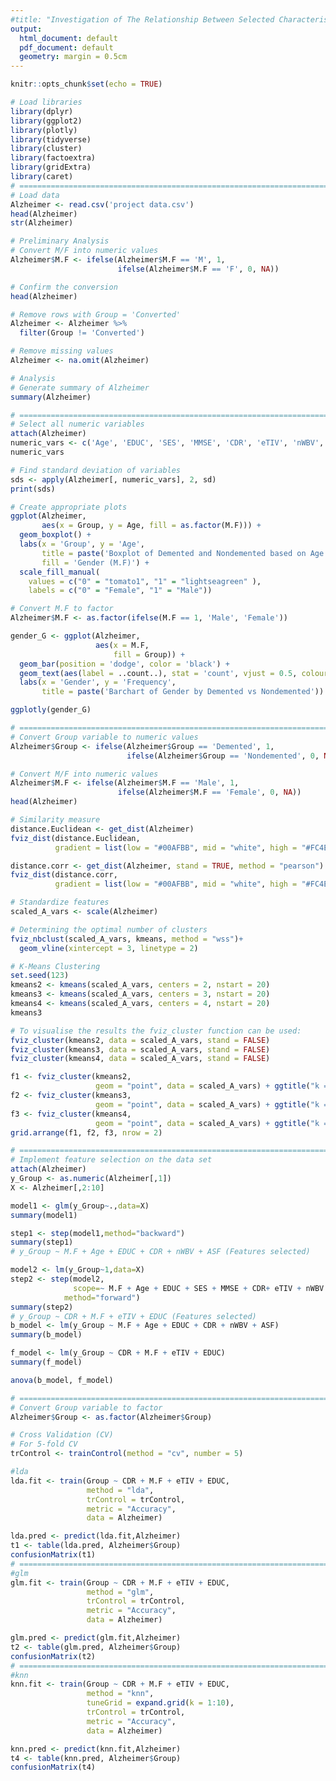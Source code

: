 ```yaml
---
#title: "Investigation of The Relationship Between Selected Characteristics And The Diagnosis of Alzheimer."
output:
  html_document: default
  pdf_document: default
  geometry: margin = 0.5cm
---
```


```r
knitr::opts_chunk$set(echo = TRUE)
```

```r
# Load libraries
library(dplyr)
library(ggplot2)
library(plotly)
library(tidyverse)
library(cluster)
library(factoextra)
library(gridExtra)
library(caret)
# ============================================================================
# Load data
Alzheimer <- read.csv('project data.csv')
head(Alzheimer)
str(Alzheimer)
```

```r
# Preliminary Analysis
# Convert M/F into numeric values
Alzheimer$M.F <- ifelse(Alzheimer$M.F == 'M', 1, 
                        ifelse(Alzheimer$M.F == 'F', 0, NA))

# Confirm the conversion
head(Alzheimer)

# Remove rows with Group = 'Converted'
Alzheimer <- Alzheimer %>%
  filter(Group != 'Converted')

# Remove missing values
Alzheimer <- na.omit(Alzheimer)

# Analysis
# Generate summary of Alzheimer
summary(Alzheimer)
```


```r
# ========================================================================
# Select all numeric variables
attach(Alzheimer)
numeric_vars <- c('Age', 'EDUC', 'SES', 'MMSE', 'CDR', 'eTIV', 'nWBV', 'ASF')
numeric_vars

# Find standard deviation of variables
sds <- apply(Alzheimer[, numeric_vars], 2, sd)
print(sds)

# Create appropriate plots
ggplot(Alzheimer,
       aes(x = Group, y = Age, fill = as.factor(M.F))) +
  geom_boxplot() +
  labs(x = 'Group', y = 'Age', 
       title = paste('Boxplot of Demented and Nondemented based on Age and Gender'), 
       fill = 'Gender (M.F)') +
  scale_fill_manual(
    values = c("0" = "tomato1", "1" = "lightseagreen" ),
    labels = c("0" = "Female", "1" = "Male"))
```

```r
# Convert M.F to factor
Alzheimer$M.F <- as.factor(ifelse(M.F == 1, 'Male', 'Female'))

gender_G <- ggplot(Alzheimer,
                   aes(x = M.F,
                       fill = Group)) +
  geom_bar(position = 'dodge', color = 'black') +
  geom_text(aes(label = ..count..), stat = 'count', vjust = 0.5, colour = 'black') +
  labs(x = 'Gender', y = 'Frequency',
       title = paste('Barchart of Gender by Demented vs Nondemented')) 

ggplotly(gender_G)
```


```r
# ========================================================================
# Convert Group variable to numeric values
Alzheimer$Group <- ifelse(Alzheimer$Group == 'Demented', 1,
                          ifelse(Alzheimer$Group == 'Nondemented', 0, NA))

# Convert M/F into numeric values
Alzheimer$M.F <- ifelse(Alzheimer$M.F == 'Male', 1, 
                        ifelse(Alzheimer$M.F == 'Female', 0, NA))
head(Alzheimer)

# Similarity measure
distance.Euclidean <- get_dist(Alzheimer)
fviz_dist(distance.Euclidean, 
          gradient = list(low = "#00AFBB", mid = "white", high = "#FC4E07"))

distance.corr <- get_dist(Alzheimer, stand = TRUE, method = "pearson")
fviz_dist(distance.corr, 
          gradient = list(low = "#00AFBB", mid = "white", high = "#FC4E07"))

# Standardize features
scaled_A_vars <- scale(Alzheimer)

# Determining the optimal number of clusters
fviz_nbclust(scaled_A_vars, kmeans, method = "wss")+
  geom_vline(xintercept = 3, linetype = 2)

# K-Means Clustering
set.seed(123)
kmeans2 <- kmeans(scaled_A_vars, centers = 2, nstart = 20)
kmeans3 <- kmeans(scaled_A_vars, centers = 3, nstart = 20)
kmeans4 <- kmeans(scaled_A_vars, centers = 4, nstart = 20)
kmeans3

# To visualise the results the fviz_cluster function can be used:
fviz_cluster(kmeans2, data = scaled_A_vars, stand = FALSE)
fviz_cluster(kmeans3, data = scaled_A_vars, stand = FALSE)
fviz_cluster(kmeans4, data = scaled_A_vars, stand = FALSE)

f1 <- fviz_cluster(kmeans2, 
                   geom = "point", data = scaled_A_vars) + ggtitle("k = 2")
f2 <- fviz_cluster(kmeans3, 
                   geom = "point", data = scaled_A_vars) + ggtitle("k = 3")
f3 <- fviz_cluster(kmeans4, 
                   geom = "point", data = scaled_A_vars) + ggtitle("k = 4")
grid.arrange(f1, f2, f3, nrow = 2)
```


```r
# ========================================================================
# Implement feature selection on the data set 
attach(Alzheimer)
y_Group <- as.numeric(Alzheimer[,1])
X <- Alzheimer[,2:10]

model1 <- glm(y_Group~.,data=X)
summary(model1)

step1 <- step(model1,method="backward")
summary(step1)
# y_Group ~ M.F + Age + EDUC + CDR + nWBV + ASF (Features selected)

model2 <- lm(y_Group~1,data=X)
step2 <- step(model2, 
              scope=~ M.F + Age + EDUC + SES + MMSE + CDR+ eTIV + nWBV + ASF,
            method="forward")
summary(step2)
# y_Group ~ CDR + M.F + eTIV + EDUC (Features selected)
b_model <- lm(y_Group ~ M.F + Age + EDUC + CDR + nWBV + ASF)
summary(b_model)

f_model <- lm(y_Group ~ CDR + M.F + eTIV + EDUC)
summary(f_model)

anova(b_model, f_model)
```

```r
# ========================================================================
# Convert Group variable to factor
Alzheimer$Group <- as.factor(Alzheimer$Group)

# Cross Validation (CV)
# For 5-fold CV
trControl <- trainControl(method = "cv", number = 5)

#lda
lda.fit <- train(Group ~ CDR + M.F + eTIV + EDUC,
                 method = "lda",
                 trControl = trControl,
                 metric = "Accuracy",
                 data = Alzheimer)

lda.pred <- predict(lda.fit,Alzheimer)
t1 <- table(lda.pred, Alzheimer$Group)
confusionMatrix(t1)
# ========================================================================
#glm
glm.fit <- train(Group ~ CDR + M.F + eTIV + EDUC,
                 method = "glm",
                 trControl = trControl,
                 metric = "Accuracy",
                 data = Alzheimer)

glm.pred <- predict(glm.fit,Alzheimer)
t2 <- table(glm.pred, Alzheimer$Group)
confusionMatrix(t2)
# ========================================================================
#knn
knn.fit <- train(Group ~ CDR + M.F + eTIV + EDUC,
                 method = "knn",
                 tuneGrid = expand.grid(k = 1:10),
                 trControl = trControl,
                 metric = "Accuracy",
                 data = Alzheimer)

knn.pred <- predict(knn.fit,Alzheimer)
t4 <- table(knn.pred, Alzheimer$Group)
confusionMatrix(t4)
```
